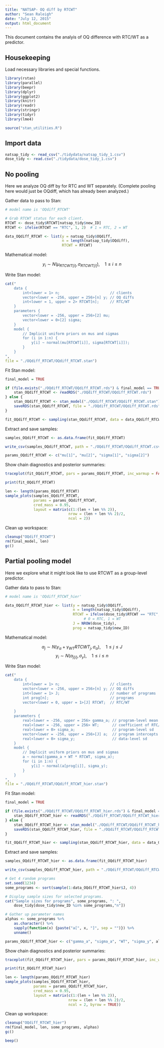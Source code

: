 ```yaml
---
title: "NATSAP- OQ diff by RTCWT"
author: "Sean Raleigh"
date: "July 12, 2015"
output: html_document
---
```


This document contains the analyis of OQ difference with RTC/WT as a predictor.

## Housekeeping

Load necessary libraries and special functions.

```r
library(rstan)
library(parallel)
library(beepr)
library(dplyr)
library(ggplot2)
library(knitr)
library(readr)
library(stringr)
library(tidyr)
library(lme4)
```

```r
source("stan_utilities.R")
```

## Import data

```r
natsap_tidy <- read_csv("./tidydata/natsap_tidy_1.csv")
dose_tidy <- read.csv("./tidydata/dose_tidy_1.csv")
```


## No pooling

Here we analyze OQ diff by for RTC and WT separately. (Complete pooling here would just be OQdiff, which has already been analyzed.)

Gather data to pass to Stan:

```r
# model name is 'OQdiff_RTCWT'

# Grab RTCWT status for each client.
RTCWT <- dose_tidy$RTCWT[natsap_tidy$new_ID]
RTCWT <- ifelse(RTCWT == "RTC", 1, 2)  # 1 = RTC, 2 = WT

data_OQdiff_RTCWT <- list(y = natsap_tidy$OQdiff,
                          n = length(natsap_tidy$OQdiff),
                          RTCWT = RTCWT)
```

Mathematical model:

$$ y_{i} \sim N\left( \mu_{RTCWT[i]}, \sigma_{RTCWT[i]} \right), \quad 1 \leq i \leq n $$

Write Stan model:

```r
cat("
    data {
        int<lower = 1> n;                       // clients
        vector<lower = -256, upper = 256>[n] y; // OQ diffs
        int<lower = 1, upper = 2> RTCWT[n];     // RTC/WT
    }
    parameters {
        vector<lower = -256, upper = 256>[2] mu;
        vector<lower = 0>[2] sigma;
    }
    model {
        // Implicit uniform priors on mus and sigmas
        for (i in 1:n) {
            y[i] ~ normal(mu[RTCWT[i]], sigma[RTCWT[i]]);
        }
    }
",
file = "./OQdiff_RTCWT/OQdiff_RTCWT.stan")
```

Fit Stan model:

```r
final_model = TRUE

if (file.exists("./OQdiff_RTCWT/OQdiff_RTCWT.rds") & final_model == TRUE) {
    stan_OQdiff_RTCWT <- readRDS("./OQdiff_RTCWT/OQdiff_RTCWT.rds")
} else {
    stan_OQdiff_RTCWT <- stan_model("./OQdiff_RTCWT/OQdiff_RTCWT.stan")
    saveRDS(stan_OQdiff_RTCWT, file = "./OQdiff_RTCWT/OQdiff_RTCWT.rds")
}

fit_OQdiff_RTCWT <- sampling(stan_OQdiff_RTCWT, data = data_OQdiff_RTCWT)
```

Extract and save samples:

```r
samples_OQdiff_RTCWT <- as.data.frame(fit_OQdiff_RTCWT)

write_csv(samples_OQdiff_RTCWT, path = "./OQdiff_RTCWT/OQdiff_RTCWT.csv")

params_OQdiff_RTCWT <- c("mu[1]", "mu[2]", "sigma[1]", "sigma[2]")
```

Show chain diagnostics and posterior summaries:

```r
traceplot(fit_OQdiff_RTCWT, pars = params_OQdiff_RTCWT, inc_warmup = FALSE)

print(fit_OQdiff_RTCWT)

len <- length(params_OQdiff_RTCWT)
sample_plots(samples_OQdiff_RTCWT,
             params = params_OQdiff_RTCWT,
             cred_mass = 0.95,
             layout = matrix(c(1:(len + len %% 2)),
                             nrow = (len + len %% 2)/2,
                             ncol = 2))
```

Clean up workspace:

```r
cleanup("OQdiff_RTCWT")
rm(final_model, len)
gc()
```


## Partial pooling model

Here we explore what it might look like to use RTCWT as a group-level predictor.

Gather data to pass to Stan:

```r
# model name is 'OQdiff_RTCWT_hier'

data_OQdiff_RTCWT_hier <- list(y = natsap_tidy$OQdiff,
                               n = length(natsap_tidy$OQdiff),
                               RTCWT = ifelse(dose_tidy$RTCWT == "RTC", 0, 1),
                                    # 0 = RTC, 1 = WT
                               J = NROW(dose_tidy),
                               prog = natsap_tidy$new_ID)
```

Mathematical model:

$$ \alpha_{j} \sim N\left(\gamma_{\alpha} + 
    \gamma_{WT} RTCWT_{j}, \sigma_{\alpha} \right), \quad 1 \leq j \leq J $$
$$ y_{i} \sim N\left( \alpha_{j[i]}, \sigma_{y} \right), \quad 1 \leq i \leq n $$

Write Stan model:

```r
cat("
    data {
        int<lower = 1> n;                       // clients
        vector<lower = -256, upper = 256>[n] y; // OQ diffs
        int<lower = 1> J;                       // number of programs
        int prog[n];                            // programs
        vector<lower = 0, upper = 1>[J] RTCWT;  // RTC/WT
        
    }
    parameters {
        real<lower = -256, upper = 256> gamma_a; // program-level mean
        real<lower = -256, upper = 256> WT;      // coefficient of RTC/WT        
        real<lower = 0> sigma_a;                 // program-level sd
        vector<lower = -256, upper = 256>[J] a;  // program intercepts
        real<lower = 0> sigma_y;                 // data-level sd
    }
    model {
        // Implicit uniform priors on mus and sigmas
        a ~ normal(gamma_a + WT * RTCWT, sigma_a);
        for (i in 1:n) {
            y[i] ~ normal(a[prog[i]], sigma_y);
        }
    }
",
file = "./OQdiff_RTCWT/OQdiff_RTCWT_hier.stan")
```

Fit Stan model:

```r
final_model = TRUE

if (file.exists("./OQdiff_RTCWT/OQdiff_RTCWT_hier.rds") & final_model == TRUE) {
    stan_OQdiff_RTCWT_hier <- readRDS("./OQdiff_RTCWT/OQdiff_RTCWT_hier.rds")
} else {
    stan_OQdiff_RTCWT_hier <- stan_model("./OQdiff_RTCWT/OQdiff_RTCWT_hier.stan")
    saveRDS(stan_OQdiff_RTCWT_hier, file = "./OQdiff_RTCWT/OQdiff_RTCWT_hier.rds")
}

fit_OQdiff_RTCWT_hier <- sampling(stan_OQdiff_RTCWT_hier, data = data_OQdiff_RTCWT_hier)
```

Extract and save samples:

```r
samples_OQdiff_RTCWT_hier <- as.data.frame(fit_OQdiff_RTCWT_hier)

write_csv(samples_OQdiff_RTCWT_hier, path = "./OQdiff_RTCWT/OQdiff_RTCWT_hier.csv")

# Get 4 random programs
set.seed(1234)
some_programs <- sort(sample(1:data_OQdiff_RTCWT_hier$J, 4))

# Display sample sizes for selected programs.
cat("Sample sizes for programs", some_programs, ": ",
    dose_tidy[dose_tidy$new_ID %in% some_programs,"n"])

# Gather up parameter names
alphas <- some_programs %>%
    as.character() %>%
    sapply(function(x) {paste("a[", x, "]", sep = "")}) %>%
    unname()

params_OQdiff_RTCWT_hier <- c("gamma_a", "sigma_a", "WT", "sigma_y", alphas)
```

Show chain diagnostics and posterior summaries:

```r
traceplot(fit_OQdiff_RTCWT_hier, pars = params_OQdiff_RTCWT_hier, inc_warmup = FALSE)

print(fit_OQdiff_RTCWT_hier)

len <- length(params_OQdiff_RTCWT_hier)
sample_plots(samples_OQdiff_RTCWT_hier,
             params = params_OQdiff_RTCWT_hier,
             cred_mass = 0.95,
             layout = matrix(c(1:(len + len %% 2)),
                             nrow = (len + len %% 2)/2,
                             ncol = 2, byrow = TRUE))
```

Clean up workspace:

```r
cleanup("OQdiff_RTCWT_hier")
rm(final_model, len, some_programs, alphas)
gc()
```

```r
beep()
```
